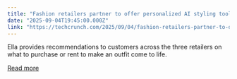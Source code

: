```yaml
---
title: "Fashion retailers partner to offer personalized AI styling tool ‘Ella’"
date: "2025-09-04T19:45:00.000Z"
link: "https://techcrunch.com/2025/09/04/fashion-retailers-partner-to-offer-personalized-ai-styling-tool-ella/"
---
```


Ella provides recommendations to customers across the three retailers on what to purchase or rent to make an outfit come to life. 

[Read more](https://techcrunch.com/2025/09/04/fashion-retailers-partner-to-offer-personalized-ai-styling-tool-ella/)
